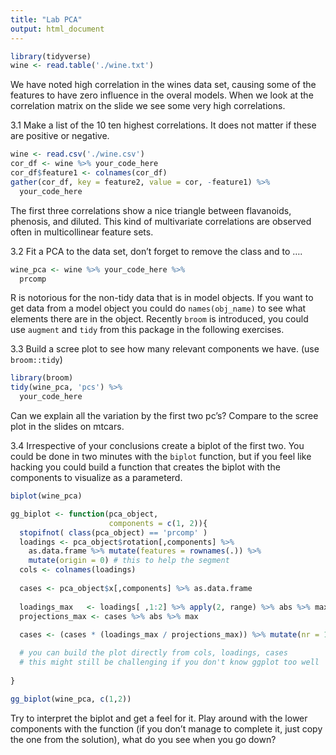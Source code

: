 ```yaml
---
title: "Lab PCA"
output: html_document
---
```


```r
library(tidyverse)
wine <- read.table('./wine.txt')
```

We have noted high correlation in the wines data set, causing some of the features to have zero influence in the overal models. When we look at the correlation matrix on the slide we see some very high correlations. 

3.1 Make a list of the 10 ten highest correlations. It does not matter if these are positive or negative.

```r
wine <- read.csv('./wine.csv')
cor_df <- wine %>% your_code_here
cor_df$feature1 <- colnames(cor_df)
gather(cor_df, key = feature2, value = cor, -feature1) %>% 
  your_code_here
```

The first three correlations show a nice triangle between flavanoids, phenosis, and diluted. This kind of multivariate correlations are observed often in multicollinear feature sets. 

3.2 Fit a PCA to the data set, don't forget to remove the class and to ....

```r
wine_pca <- wine %>% your_code_here %>% 
  prcomp
```

R is notorious for the non-tidy data that is in model objects. If you want to get data from a model object you could do `names(obj_name)` to see what elements there are in the object. Recently `broom` is introduced, you could use `augment` and `tidy` from this package in the following exercises.

3.3 Build a scree plot to see how many relevant components we have. (use `broom::tidy`)

```r
library(broom)
tidy(wine_pca, 'pcs') %>% 
  your_code_here
```

Can we explain all the variation by the first two pc's? Compare to the scree plot in the slides on mtcars.

3.4 Irrespective of your conclusions create a biplot of the first two. You could be done in two minutes with the `biplot` function, but if you feel like hacking you could build a function that creates the biplot with the components to visualize as a parameterd.

```r
biplot(wine_pca)
```

```r
gg_biplot <- function(pca_object, 
                      components = c(1, 2)){
  stopifnot( class(pca_object) == 'prcomp' )
  loadings <- pca_object$rotation[,components] %>% 
    as.data.frame %>% mutate(features = rownames(.)) %>% 
    mutate(origin = 0) # this to help the segment
  cols <- colnames(loadings)
  
  cases <- pca_object$x[,components] %>% as.data.frame
  
  loadings_max   <- loadings[ ,1:2] %>% apply(2, range) %>% abs %>% max
  projections_max <- cases %>% abs %>% max
  
  cases <- (cases * (loadings_max / projections_max)) %>% mutate(nr = 1:nrow(cases))

  # you can build the plot directly from cols, loadings, cases
  # this might still be challenging if you don't know ggplot too well
  
}

gg_biplot(wine_pca, c(1,2))
```

Try to interpret the biplot and get a feel for it. Play around with the lower components with the function (if you don't manage to complete it, just copy the one from the solution), what do you see when you go down?
